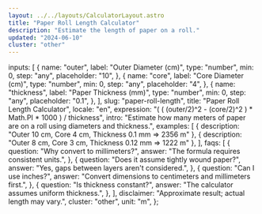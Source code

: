 ```yaml
---
layout: ../../layouts/CalculatorLayout.astro
title: "Paper Roll Length Calculator"
description: "Estimate the length of paper on a roll."
updated: "2024-06-10"
cluster: "other"
---
```



  inputs: [
    {
      name: "outer",
      label: "Outer Diameter (cm)",
      type: "number",
      min: 0,
      step: "any",
      placeholder: "10",
    },
    {
      name: "core",
      label: "Core Diameter (cm)",
      type: "number",
      min: 0,
      step: "any",
      placeholder: "4",
    },
    {
      name: "thickness",
      label: "Paper Thickness (mm)",
      type: "number",
      min: 0,
      step: "any",
      placeholder: "0.1",
    },
  ],
  slug: "paper-roll-length",
  title: "Paper Roll Length Calculator",
  locale: "en",
  expression: "( ( (outer/2)^2 - (core/2)^2 ) * Math.PI * 1000 ) / thickness",
  intro:
    "Estimate how many meters of paper are on a roll using diameters and thickness.",
  examples: [
    { description: "Outer 10 cm, Core 4 cm, Thickness 0.1 mm ⇒ 2356 m" },
    { description: "Outer 8 cm, Core 3 cm, Thickness 0.12 mm ⇒ 1222 m" },
  ],
  faqs: [
    {
      question: "Why convert to millimeters?",
      answer: "The formula requires consistent units.",
    },
    {
      question: "Does it assume tightly wound paper?",
      answer: "Yes, gaps between layers aren't considered.",
    },
    {
      question: "Can I use inches?",
      answer: "Convert dimensions to centimeters and millimeters first.",
    },
    {
      question: "Is thickness constant?",
      answer: "The calculator assumes uniform thickness.",
    },
  ],
  disclaimer: "Approximate result; actual length may vary.",
  cluster: "other",
  unit: "m",
};

<Calculator schema={schema} />
